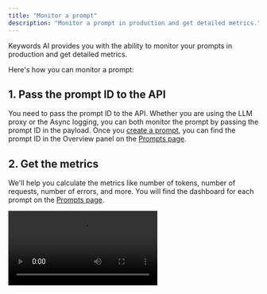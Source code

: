 ```yaml
---
title: "Monitor a prompt"
description: "Monitor a prompt in production and get detailed metrics."
---
```


Keywords AI provides you with the ability to monitor your prompts in production and get detailed metrics.

Here's how you can monitor a prompt:

## 1. Pass the prompt ID to the API
You need to pass the prompt ID to the API. Whether you are using the LLM proxy or the Async logging, you can both monitor the prompt by passing the prompt ID in the payload. Once you [create a prompt](/features/prompt/create-a-prompt), you can find the prompt ID in the Overview panel on the [Prompts page](https://platform.keywordsai.co/platform/prompts).

## 2. Get the metrics
We'll help you calculate the metrics like number of tokens, number of requests, number of errors, and more. You will find the dashboard for each prompt on the [Prompts page](https://platform.keywordsai.co/platform/prompts).

<Frame>
<video   controls className="w-full aspect-video" src="https://keywordsai-static.s3.us-east-1.amazonaws.com/docs/prompt/prompt-monitor.mp4"></video>
</Frame>
